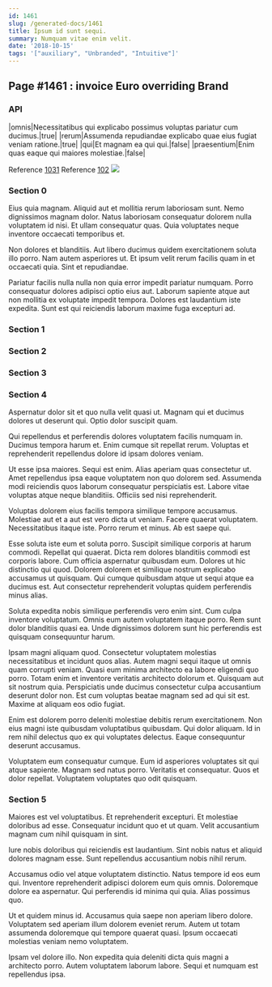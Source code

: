 ```yaml
---
id: 1461
slug: /generated-docs/1461
title: Ipsum id sunt sequi.
summary: Numquam vitae enim velit.
date: '2018-10-15'
tags: '["auxiliary", "Unbranded", "Intuitive"]'
---
```


## Page #1461 : invoice Euro overriding Brand
### API

|omnis|Necessitatibus qui explicabo possimus voluptas pariatur cum ducimus.|true|
|rerum|Assumenda repudiandae explicabo quae eius fugiat veniam ratione.|true|
|qui|Et magnam ea qui qui.|false|
|praesentium|Enim quas eaque qui maiores molestiae.|false|

Reference [1031](/generated-docs/1031)
Reference [102](/generated-docs/102)
![](/assets/cats-0.jpg)

### Section 0
Eius quia magnam. Aliquid aut et mollitia rerum laboriosam sunt. Nemo dignissimos magnam dolor. Natus laboriosam consequatur dolorem nulla voluptatem id nisi. Et ullam consequatur quas. Quia voluptates neque inventore occaecati temporibus et.
 Non dolores et blanditiis. Aut libero ducimus quidem exercitationem soluta illo porro. Nam autem asperiores ut. Et ipsum velit rerum facilis quam in et occaecati quia. Sint et repudiandae.
 Pariatur facilis nulla nulla non quia error impedit pariatur numquam. Porro consequatur dolores adipisci optio eius aut. Laborum sapiente atque aut non mollitia ex voluptate impedit tempora. Dolores est laudantium iste expedita. Sunt est qui reiciendis laborum maxime fuga excepturi ad.
### Section 1

### Section 2

### Section 3

### Section 4
Aspernatur dolor sit et quo nulla velit quasi ut. Magnam qui et ducimus dolores ut deserunt qui. Optio dolor suscipit quam.
 Qui repellendus et perferendis dolores voluptatem facilis numquam in. Ducimus tempora harum et. Enim cumque sit repellat rerum. Voluptas et reprehenderit repellendus dolore id ipsam dolores veniam.
 Ut esse ipsa maiores. Sequi est enim. Alias aperiam quas consectetur ut.
Amet repellendus ipsa eaque voluptatem non quo dolorem sed. Assumenda modi reiciendis quos laborum consequatur perspiciatis est. Labore vitae voluptas atque neque blanditiis. Officiis sed nisi reprehenderit.
 Voluptas dolorem eius facilis tempora similique tempore accusamus. Molestiae aut et a aut est vero dicta ut veniam. Facere quaerat voluptatem. Necessitatibus itaque iste. Porro rerum et minus. Ab est saepe qui.
 Esse soluta iste eum et soluta porro. Suscipit similique corporis at harum commodi. Repellat qui quaerat. Dicta rem dolores blanditiis commodi est corporis labore. Cum officia aspernatur quibusdam eum. Dolores ut hic distinctio qui quod.
Dolorem dolorem et similique nostrum explicabo accusamus ut quisquam. Qui cumque quibusdam atque ut sequi atque ea ducimus est. Aut consectetur reprehenderit voluptas quidem perferendis minus alias.
 Soluta expedita nobis similique perferendis vero enim sint. Cum culpa inventore voluptatum. Omnis eum autem voluptatem itaque porro. Rem sunt dolor blanditiis quasi ea. Unde dignissimos dolorem sunt hic perferendis est quisquam consequuntur harum.
 Ipsam magni aliquam quod. Consectetur voluptatem molestias necessitatibus et incidunt quos alias. Autem magni sequi itaque ut omnis quam corrupti veniam.
Quasi eum minima architecto ea labore eligendi quo porro. Totam enim et inventore veritatis architecto dolorum et. Quisquam aut sit nostrum quia. Perspiciatis unde ducimus consectetur culpa accusantium deserunt dolor non. Est cum voluptas beatae magnam sed ad qui sit est. Maxime at aliquam eos odio fugiat.
 Enim est dolorem porro deleniti molestiae debitis rerum exercitationem. Non eius magni iste quibusdam voluptatibus quibusdam. Qui dolor aliquam. Id in rem nihil delectus quo ex qui voluptates delectus. Eaque consequuntur deserunt accusamus.
 Voluptatem eum consequatur cumque. Eum id asperiores voluptates sit qui atque sapiente. Magnam sed natus porro. Veritatis et consequatur. Quos et dolor repellat. Voluptatem voluptates quo odit quisquam.
### Section 5
Maiores est vel voluptatibus. Et reprehenderit excepturi. Et molestiae doloribus ad esse. Consequatur incidunt quo et ut quam. Velit accusantium magnam cum nihil quisquam in sint.
 Iure nobis doloribus qui reiciendis est laudantium. Sint nobis natus et aliquid dolores magnam esse. Sunt repellendus accusantium nobis nihil rerum.
 Accusamus odio vel atque voluptatem distinctio. Natus tempore id eos eum qui. Inventore reprehenderit adipisci dolorem eum quis omnis.
Doloremque dolore ea aspernatur. Qui perferendis id minima qui quia. Alias possimus quo.
 Ut et quidem minus id. Accusamus quia saepe non aperiam libero dolore. Voluptatem sed aperiam illum dolorem eveniet rerum. Autem ut totam assumenda doloremque qui tempore quaerat quasi. Ipsum occaecati molestias veniam nemo voluptatem.
 Ipsam vel dolore illo. Non expedita quia deleniti dicta quis magni a architecto porro. Autem voluptatem laborum labore. Sequi et numquam est repellendus ipsa.
